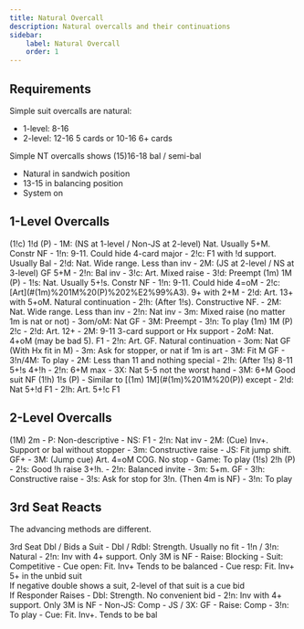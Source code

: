 ```yaml
---
title: Natural Overcall
description: Natural overcalls and their continuations
sidebar:
    label: Natural Overcall
    order: 1
---
```



## Requirements

Simple suit overcalls are natural:
- 1-level: 8-16
- 2-level: 12-16 5 cards or 10-16 6+ cards

Simple NT overcalls shows (15)16-18 bal / semi-bal
- Natural in sandwich position
- 13-15 in balancing position
- System on

## 1-Level Overcalls

<BiddingTree>
(1!c) 1!d (P)
- 1M: (NS at 1-level / Non-JS at 2-level) Nat. Usually 5+M. Constr NF
- 1!n: 9-11. Could hide 4-card major
- 2!c: F1 with !d support. Usually Bal
- 2!d: Nat. Wide range. Less than inv
- 2M: (JS at 2-level / NS at 3-level) GF 5+M
- 2!n: Bal inv
- 3!c: Art. Mixed raise
- 3!d: Preempt
</BiddingTree>

<BiddingTree>
(1m) 1M (P)
- 1!s: Nat. Usually 5+!s. Constr NF
- 1!n: 9-11. Could hide 4=oM
- 2!c: [Art](#(1m)%201M%20(P)%202%E2%99%A3). 9+ with 2+M
- 2!d: Art. 13+ with 5+oM. Natural continuation
- 2!h: (After 1!s). Constructive NF.
- 2M: Nat. Wide range. Less than inv
- 2!n: Nat inv
- 3m: Mixed raise (no matter 1m is nat or not)
- 3om/oM: Nat GF
- 3M: Preempt
- 3!n: To play
</BiddingTree>

<BiddingTree>
(1m) 1M (P) 2!c
- 2!d: Art. 12+
    - 2M: 9-11 3-card support or Hx support
    - 2oM: Nat. 4+oM (may be bad 5). F1
    - 2!n: Art. GF. Natural continuation
    - 3om: Nat GF (With Hx fit in M)
    - 3m: Ask for stopper, or nat if 1m is art
    - 3M: Fit M GF
    - 3!n/4M: To play
- 2M: Less than 11 and nothing special
- 2!h: (After 1!s) 8-11 5+!s 4+!h
- 2!n: 6+M max
- 3X: Nat 5-5 not the worst hand
- 3M: 6+M Good suit NF
</BiddingTree>

<BiddingTree>
(1!h) 1!s (P)
- Similar to [(1m) 1M](#(1m)%201M%20(P)) except
- 2!d: Nat 5+!d F1
- 2!h: Art. 5+!c F1
</BiddingTree>

## 2-Level Overcalls

<BiddingTree>
(1M) 2m
- P: Non-descriptive
- NS: F1
- 2!n: Nat inv
- 2M: (Cue) Inv+. Support or bal without stopper
- 3m: Constructive raise
- JS: Fit jump shift. GF+
- 3M: (Jump cue) Art. 4=oM COG. No stop
- Game: To play
</BiddingTree>

<BiddingTree>
(1!s) 2!h (P)
- 2!s: Good !h raise 3+!h. 
- 2!n: Balanced invite
- 3m: 5+m. GF
- 3!h: Constructive raise
- 3!s: Ask for stop for 3!n. (Then 4m is NF)
- 3!n: To play
</BiddingTree>

## 3rd Seat Reacts

The advancing methods are different.

<BiddingTree>
3rd Seat Dbl / Bids a Suit
- Dbl / Rdbl: Strength. Usually no fit
- 1!n / 3!n: Natural
- 2!n: Inv with 4+ support. Only 3M is NF
- Raise: Blocking
- Suit: Competitive
- Cue open: Fit. Inv+ Tends to be balanced
- Cue resp: Fit. Inv+ 5+ in the unbid suit
</BiddingTree>

<Aside type="note">
If negative double shows a suit, 2-level of that suit is a cue bid
</Aside>

<BiddingTree>
If Responder Raises
- Dbl: Strength. No convenient bid
- 2!n: Inv with 4+ support. Only 3M is NF
- Non-JS: Comp
- JS / 3X: GF
- Raise: Comp
- 3!n: To play
- Cue: Fit. Inv+. Tends to be bal
</BiddingTree>
